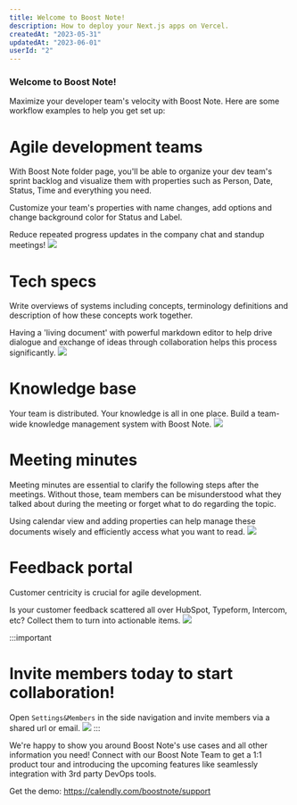 ```yaml
---
title: Welcome to Boost Note!
description: How to deploy your Next.js apps on Vercel.
createdAt: "2023-05-31"
updatedAt: "2023-06-01"
userId: "2"
---
```


### Welcome to Boost Note!

Maximize your developer team&apos;s velocity with Boost Note. Here are some workflow examples to help you get set up:

# Agile development teams

With Boost Note folder page, you&apos;ll be able to organize your dev team&apos;s sprint backlog and visualize them with properties such as Person, Date, Status, Time and everything you need.

Customize your team&apos;s properties with name changes, add options and change background color for Status and Label.

Reduce repeated progress updates in the company chat and standup meetings!
![](https://boostnote.io/static/images/initial/agile.png)

# Tech specs

Write overviews of systems including concepts, terminology definitions and description of how these concepts work together.

Having a &apos;living document&apos; with powerful markdown editor to help drive dialogue and exchange of ideas through collaboration helps this process significantly.
![](https://boostnote.io/static/images/initial/edit.png)

# Knowledge base

Your team is distributed. Your knowledge is all in one place. Build a team-wide knowledge management system with Boost Note.
![](https://boostnote.io/static/images/initial/Knowledgebase.png)

# Meeting minutes

Meeting minutes are essential to clarify the following steps after the meetings. Without those, team members can be misunderstood what they talked about during the meeting or forget what to do regarding the topic.


Using calendar view and adding properties can help manage these documents wisely and efficiently access what you want to read.
![](https://boostnote.io/static/images/initial/meeting.png)

# Feedback portal

Customer centricity is crucial for agile development.


Is your customer feedback scattered all over HubSpot, Typeform, Intercom, etc? Collect them to turn into actionable items.
![](https://boostnote.io/static/images/initial/Feedbackportal.png)



:::important

# Invite members today to start collaboration!

Open `Settings&Members` in the side navigation and invite members via a shared url or email.
![](https://boostnote.io/static/images/initial/invite.png)
:::



We&apos;re happy to show you around Boost Note&apos;s use cases and all other information you need! Connect with our Boost Note Team to get a 1:1 product tour and introducing the upcoming features like seamlessly integration with 3rd party DevOps tools.

Get the demo: https://calendly.com/boostnote/support
